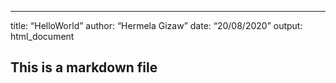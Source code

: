 ---
title: "HelloWorld"
author: "Hermela Gizaw"
date: "20/08/2020"
output: html_document

## This is a markdown file

